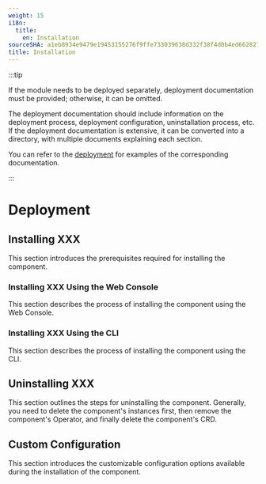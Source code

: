 ```yaml
---
weight: 15
i18n:
  title:
    en: Installation
sourceSHA: a1eb8934e9479e19453155276f9ffe733039638d332f38f4d0b4ed662827991d
title: Installation
---
```


:::tip

If the module needs to be deployed separately, deployment documentation must be provided; otherwise, it can be omitted.

The deployment documentation should include information on the deployment process, deployment configuration, uninstallation process, etc. If the deployment documentation is extensive, it can be converted into a directory, with multiple documents explaining each section.

You can refer to the [deployment](https://product-doc-guide.alauda.cn/template/installation/example.html) for examples of the corresponding documentation.

:::

# Deployment

## Installing XXX

This section introduces the prerequisites required for installing the component.

### Installing XXX Using the Web Console

This section describes the process of installing the component using the Web Console.

### Installing XXX Using the CLI

This section describes the process of installing the component using the CLI.

## Uninstalling XXX

This section outlines the steps for uninstalling the component. Generally, you need to delete the component's instances first, then remove the component's Operator, and finally delete the component's CRD.

## Custom Configuration

This section introduces the customizable configuration options available during the installation of the component.
